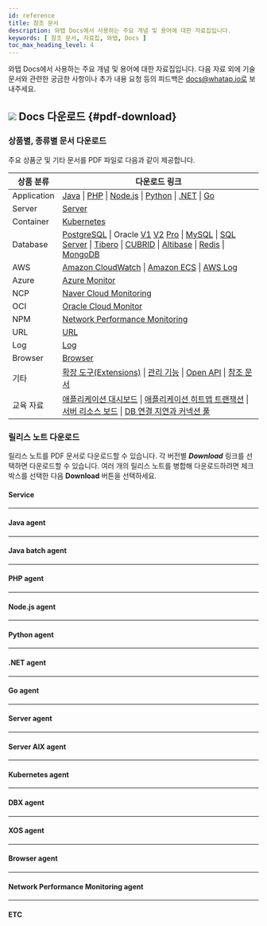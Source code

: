 ```yaml
---
id: reference
title: 참조 문서
description: 와탭 Docs에서 사용하는 주요 개념 및 용어에 대한 자료집입니다.
keywords: [ 참조 문서, 자료집, 와탭, Docs ]
toc_max_heading_level: 4
---
```


와탭 Docs에서 사용하는 주요 개념 및 용어에 대한 자료집입니다. 다음 자료 외에 기술 문서와 관련한 궁금한 사항이나 추가 내용 요청 등의 피드백은 docs@whatap.io로 보내주세요.


<DocCardList/>

## ![](/img/ic-pdf-download.svg) Docs 다운로드 {#pdf-download}

### 상품별, 종류별 문서 다운로드

주요 상품군 및 기타 문서를 PDF 파일로 다음과 같이 제공합니다.

<div class='download-pdf'>

| 상품 분류 | 다운로드 링크 |
| -- | -- |
| Application | [Java](https://content.whatap.io/24/08/01/044448whatap-apm-java-monitoring.pdf) \| [PHP](https://content.whatap.io/24/08/01/044448whatap-apm-php-monitoring.pdf) \| [Node.js](https://content.whatap.io/24/08/01/044448whatap-apm-nodejs-monitoring.pdf) \| [Python](https://content.whatap.io/24/08/01/044449whatap-apm-python-monitoring.pdf) \| [.NET](https://content.whatap.io/24/08/01/044447whatap-apm-dotnet-monitoring.pdf) \| [Go](https://content.whatap.io/24/08/01/044448whatap-apm-go-monitoring.pdf) |
| Server | [Server](https://content.whatap.io/24/08/01/044453whatap-server-monitoring.pdf) |
| Container | [Kubernetes](https://content.whatap.io/24/08/01/044452whatap-kubernetes-monitoring.pdf) |
| Database | [PostgreSQL](https://content.whatap.io/24/08/01/044451whatap-db-postgresql-monitoring.pdf) \| Oracle [V1](https://content.whatap.io/24/07/01/003046whatap-db-oracle-monitoring.pdf) [V2](https://content.whatap.io/24/08/01/044451whatap-db-oracle-v2-monitoring.pdf) [Pro](https://content.whatap.io/24/08/01/044451whatap-db-oracle-pro-monitoring.pdf) \| [MySQL](https://content.whatap.io/24/08/01/044451whatap-db-mysql-monitoring.pdf) \| [SQL Server](https://content.whatap.io/24/08/01/044450whatap-db-mssql-monitoring.pdf) \| [Tibero](https://content.whatap.io/24/08/01/044451whatap-db-tibero-monitoring.pdf) \| [CUBRID](https://content.whatap.io/24/08/01/044450whatap-db-cubrid-monitoring.pdf) \| [Altibase](https://content.whatap.io/24/08/01/044450whatap-db-altibase-monitoring.pdf) \| [Redis](https://content.whatap.io/24/08/01/044451whatap-db-redis-monitoring.pdf) \| [MongoDB](https://content.whatap.io/24/08/01/044450whatap-db-mongodb-monitoring.pdf) |
| AWS | [Amazon CloudWatch](https://content.whatap.io/24/08/01/044447whatap-amazon-cloudwatch.pdf) \| [Amazon ECS](https://content.whatap.io/24/08/01/044447whatap-amazon-ecs.pdf) \| [AWS Log](https://content.whatap.io/24/08/01/044450whatap-aws-log-monitoring.pdf) |
| Azure | [Azure Monitor](https://content.whatap.io/24/08/01/044450whatap-azure.pdf) | 
| NCP | [Naver Cloud Monitoring](https://content.whatap.io/24/08/01/044452whatap-ncloud.pdf) |
| OCI | [Oracle Cloud Monitor](https://content.whatap.io/24/08/01/044452whatap-oracle-cloud.pdf) |
| NPM | [Network Performance Monitoring](https://content.whatap.io/24/08/01/044452whatap-network-performance-monitoring.pdf) |
| URL | [URL](https://content.whatap.io/24/08/01/044453whatap-url-monitoring.pdf) |
| Log | [Log](https://content.whatap.io/24/08/01/044452whatap-log-monitoring.pdf) |
| Browser | [Browser](https://content.whatap.io/24/08/01/044450whatap-browser-monitoring.pdf) |
| 기타 | [확장 도구(Extensions)](https://content.whatap.io/24/08/01/044452whatap-extensions.pdf) \| [관리 기능](https://content.whatap.io/24/08/01/044452whatap-manage.pdf) \| [Open API](https://content.whatap.io/24/08/01/044452whatap-open-api.pdf) \| [참조 문서](https://content.whatap.io/24/08/01/044453whatap-reference.pdf) |
| 교육 자료 | [애플리케이션 대시보드](https://content.whatap.io/24/02/01/052908whatap-best-practice-guides-about-apm-dashboard.pdf) \| [애플리케이션 히트맵 트랜잭션](https://content.whatap.io/24/02/01/052909whatap-best-practice-guides-about-apm-hitmap-class.pdf) \| [서버 리소스 보드](https://content.whatap.io/24/02/01/052909whatap-best-practice-guides-about-server-dashboard.pdf) \| [DB 연결 지연과 커넥션 풀](https://content.whatap.io/24/02/01/052909whatap-best-practice-guides-about-apm-dbc.pdf) |

</div>


<div class='download-release-notes'>

### 릴리스 노트 다운로드

릴리스 노트를 PDF 문서로 다운로드할 수 있습니다. 각 버전별 ***Download*** 링크를 선택하면 다운로드할 수 있습니다. 여러 개의 릴리스 노트를 병합해 다운로드하려면 체크 박스를 선택한 다음 **Download** 버튼을 선택하세요.

#### Service

<PdfDownload typeName='service' pdfList={svList} />

<hr/>

#### Java agent

<PdfDownload typeName='java' pdfList={javaList} />

<hr/>

#### Java batch agent

<PdfDownload typeName='javabatch' pdfList={javaBatchList} />

<hr/>

#### PHP agent

<PdfDownload typeName='php' pdfList={phpList} />

<hr/>

#### Node.js agent

<PdfDownload typeName='nodejs' pdfList={nodejsList} />

<hr/>

#### Python agent

<PdfDownload typeName='python' pdfList={pyList} />

<hr/>

#### .NET agent

<PdfDownload typeName='dotnet' pdfList={dotnetList} />

<hr/>

#### Go agent

<PdfDownload typeName='go' pdfList={goList} />

<hr/>

#### Server agent

<PdfDownload typeName='server' pdfList={serverList} />

<hr/>

#### Server AIX agent

<PdfDownload typeName='server-aix' pdfList={serveraixList} />

<hr/>

#### Kubernetes agent

<PdfDownload typeName='k8s' pdfList={k8sList} />

<hr/>

#### DBX agent

<PdfDownload typeName='dbx' pdfList={dbxList} />

<hr/>

#### XOS agent

<PdfDownload typeName='xos' pdfList={xosList} />

<hr/>

#### Browser agent

<PdfDownload typeName='browser' pdfList={browserList} />

<hr/>

#### Network Performance Monitoring agent

<PdfDownload typeName='npm' pdfList={npmList} />

<hr/>

#### ETC

<PdfDownload typeName='etc' pdfList={etcList} />

</div>